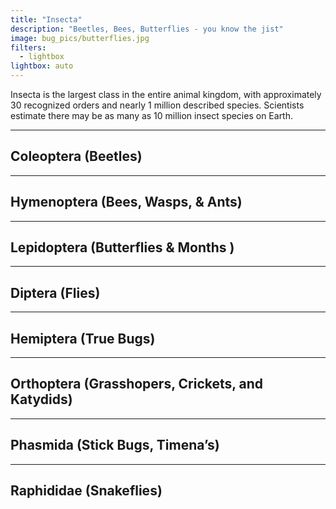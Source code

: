 ```yaml
---
title: "Insecta"
description: "Beetles, Bees, Butterflies - you know the jist"
image: bug_pics/butterflies.jpg
filters: 
  - lightbox
lightbox: auto
---
```


Insecta is the largest class in the entire animal kingdom, with approximately 30 recognized orders and nearly 1 million described species. Scientists estimate there may be as many as 10 million insect species on Earth. 

----

## Coleoptera (Beetles)

----

## Hymenoptera (Bees, Wasps, & Ants)

----

## Lepidoptera (Butterflies & Months )

----

## Diptera (Flies)

----

## Hemiptera (True Bugs)

----

## Orthoptera (Grasshopers, Crickets, and Katydids)

----

## Phasmida (Stick Bugs, Timena's)

----

## Raphididae (Snakeflies)

